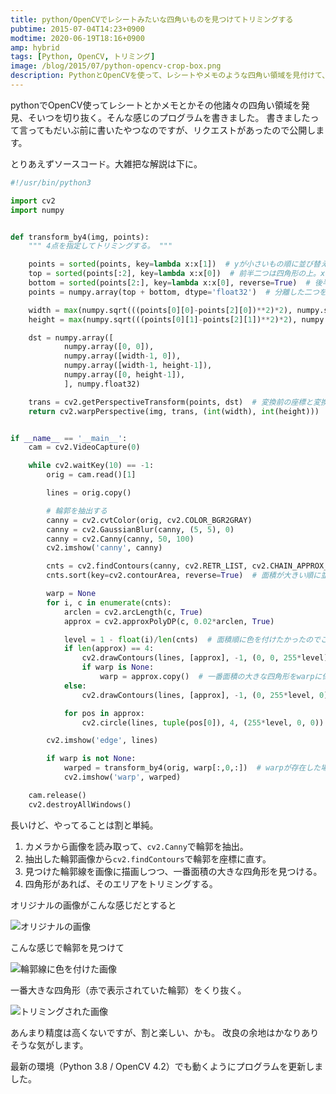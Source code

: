 ```yaml
---
title: python/OpenCVでレシートみたいな四角いものを見つけてトリミングする
pubtime: 2015-07-04T14:23+0900
modtime: 2020-06-19T18:16+0900
amp: hybrid
tags: [Python, OpenCV, トリミング]
image: /blog/2015/07/python-opencv-crop-box.png
description: PythonとOpenCVを使って、レシートやメモのような四角い領域を見付けて、その部分だけ綺麗に切り抜くプログラムを書いてみました。
---
```


pythonでOpenCV使ってレシートとかメモとかその他諸々の四角い領域を発見、そいつを切り抜く。そんな感じのプログラムを書きました。
書きましたって言ってもだいぶ前に書いたやつなのですが、リクエストがあったので公開します。

とりあえずソースコード。大雑把な解説は下に。
``` python
#!/usr/bin/python3

import cv2
import numpy


def transform_by4(img, points):
    """ 4点を指定してトリミングする。 """

    points = sorted(points, key=lambda x:x[1])  # yが小さいもの順に並び替え。
    top = sorted(points[:2], key=lambda x:x[0])  # 前半二つは四角形の上。xで並び替えると左右も分かる。
    bottom = sorted(points[2:], key=lambda x:x[0], reverse=True)  # 後半二つは四角形の下。同じくxで並び替え。
    points = numpy.array(top + bottom, dtype='float32')  # 分離した二つを再結合。

    width = max(numpy.sqrt(((points[0][0]-points[2][0])**2)*2), numpy.sqrt(((points[1][0]-points[3][0])**2)*2))
    height = max(numpy.sqrt(((points[0][1]-points[2][1])**2)*2), numpy.sqrt(((points[1][1]-points[3][1])**2)*2))

    dst = numpy.array([
            numpy.array([0, 0]),
            numpy.array([width-1, 0]),
            numpy.array([width-1, height-1]),
            numpy.array([0, height-1]),
            ], numpy.float32)

    trans = cv2.getPerspectiveTransform(points, dst)  # 変換前の座標と変換後の座標の対応を渡すと、透視変換行列を作ってくれる。
    return cv2.warpPerspective(img, trans, (int(width), int(height)))  # 透視変換行列を使って切り抜く。


if __name__ == '__main__':
    cam = cv2.VideoCapture(0)

    while cv2.waitKey(10) == -1:
        orig = cam.read()[1]

        lines = orig.copy()

        # 輪郭を抽出する
        canny = cv2.cvtColor(orig, cv2.COLOR_BGR2GRAY)
        canny = cv2.GaussianBlur(canny, (5, 5), 0)
        canny = cv2.Canny(canny, 50, 100)
        cv2.imshow('canny', canny)

        cnts = cv2.findContours(canny, cv2.RETR_LIST, cv2.CHAIN_APPROX_SIMPLE)[0]  # 抽出した輪郭に近似する直線（？）を探す。
        cnts.sort(key=cv2.contourArea, reverse=True)  # 面積が大きい順に並べ替える。

        warp = None
        for i, c in enumerate(cnts):
            arclen = cv2.arcLength(c, True)
            approx = cv2.approxPolyDP(c, 0.02*arclen, True)

            level = 1 - float(i)/len(cnts)  # 面積順に色を付けたかったのでこんなことをしている。
            if len(approx) == 4:
                cv2.drawContours(lines, [approx], -1, (0, 0, 255*level), 2)
                if warp is None:
                    warp = approx.copy()  # 一番面積の大きな四角形をwarpに保存。
            else:
                cv2.drawContours(lines, [approx], -1, (0, 255*level, 0), 2)

            for pos in approx:
                cv2.circle(lines, tuple(pos[0]), 4, (255*level, 0, 0))

        cv2.imshow('edge', lines)

        if warp is not None:
            warped = transform_by4(orig, warp[:,0,:])  # warpが存在した場合、そこだけくり抜いたものを作る。
            cv2.imshow('warp', warped)

    cam.release()
    cv2.destroyAllWindows()
```
長いけど、やってることは割と単純。

1. カメラから画像を読み取って、`cv2.Canny`で輪郭を抽出。
2. 抽出した輪郭画像から`cv2.findContours`で輪郭を座標に直す。
3. 見つけた輪郭線を画像に描画しつつ、一番面積の大きな四角形を見つける。
4. 四角形があれば、そのエリアをトリミングする。

オリジナルの画像がこんな感じだとすると

![オリジナルの画像](/blog/2015/07/crop-box-original.jpg "640x480")

こんな感じで輪郭を見つけて

![輪郭線に色を付けた画像](/blog/2015/07/crop-box-edge.jpg "640x480")

一番大きな四角形（赤で表示されていた輪郭）をくり抜く。

![トリミングされた画像](/blog/2015/07/crop-box-warp.jpg "640x480")

あんまり精度は高くないですが、割と楽しい、かも。
改良の余地はかなりありそうな気がします。


<PS date="2020-06-19" level={1}>

最新の環境（Python 3.8 / OpenCV 4.2）でも動くようにプログラムを更新しました。

</PS>
